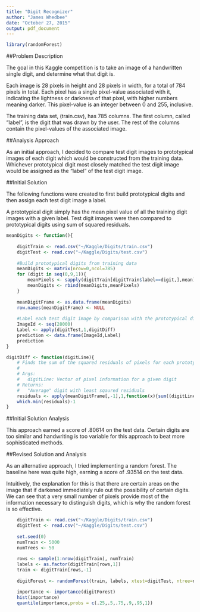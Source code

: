 ```yaml
---
title: "Digit Recognizer"
author: "James Whedbee"
date: "October 27, 2015"
output: pdf_document
---
```


```r
library(randomForest)
```

##Problem Description

The goal in this Kaggle competition is to take an image of a handwritten single digit, and determine what that digit is.

Each image is 28 pixels in height and 28 pixels in width, for a total of 784 pixels in total. Each pixel has a single pixel-value associated with it, indicating the lightness or darkness of that pixel, with higher numbers meaning darker. This pixel-value is an integer between 0 and 255, inclusive.

The training data set, (train.csv), has 785 columns. The first column, called "label", is the digit that was drawn by the user. The rest of the columns contain the pixel-values of the associated image.

##Analysis Approach

As an initial approach, I decided to compare test digit images to prototypical images of each digit which would be constructed from the training data. Whichever prototypical digit most closely matched the test digit image would be assigned as the "label" of the test digit image.

##Initial Solution

The following functions were created to first build prototypical digits and then assign each test digit image a label.

A prototypical digit simply has the mean pixel value of all the training digit images with a given label.
Test digit images were then compared to prototypical digits using sum of squared residuals.
```r

meanDigits <- function(){
    
    digitTrain <- read.csv("~/Kaggle/Digits/train.csv")
    digitTest <- read.csv("~/Kaggle/Digits/test.csv")
    
    #Build prototypical digits from training data
    meanDigits <- matrix(nrow=0,ncol=785)
    for (digit in seq(0,9,1)){
        meanPixels <- sapply(digitTrain[digitTrain$label==digit,],mean)
        meanDigits <- rbind(meanDigits,meanPixels)
    }
    
    meanDigitFrame <- as.data.frame(meanDigits)
    row.names(meanDigitFrame) <- NULL
    
    #Label each test digit image by comparison with the prototypical digits
    ImageId <- seq(28000)
    Label <- apply(digitTest,1,digitDiff)
    prediction <- data.frame(ImageId,Label)
    prediction
}

digitDiff <- function(digitLine){
    # Finds the sum of the squared residuals of pixels for each prototypical digit
    #
    # Args:
    #   digitLine: Vector of pixel information for a given digit
    # Returns:
    #   "Average" digit with least sqaured residuals
    residuals <- apply(meanDigitFrame[,-1],1,function(x){sum((digitLine-x)^2)})
    which.min(residuals)-1
}

```

##Initial Solution Analysis

This approach earned a score of .80614 on the test data. Certain digits are too similar and handwriting is too variable for this approach to beat more sophisticated methods.

##Revised Solution and Analysis

As an alternative approach, I tried implementing a random forest. The baseline here was quite high, earning a score of .93514 on the test data.

Intuitively, the explanation for this is that there are certain areas on the image that if darkened immediately rule out the possibility of certain digits. We can see that a very small number of pixels provide most of the information necessary to distinguish digits, which is why the random forest is so effective.

```r

    digitTrain <- read.csv("~/Kaggle/Digits/train.csv")
    digitTest <- read.csv("~/Kaggle/Digits/test.csv")
    
    set.seed(0)
    numTrain <- 5000
    numTrees <- 50
    
    rows <- sample(1:nrow(digitTrain), numTrain)
    labels <- as.factor(digitTrain[rows,1])
    train <- digitTrain[rows,-1]
    
    digitForest <- randomForest(train, labels, xtest=digitTest, ntree=numTrees,keep.forest = TRUE)

    importance <- importance(digitForest)
    hist(importance)
    quantile(importance,probs = c(.25,.5,.75,.9,.95,1))

```
